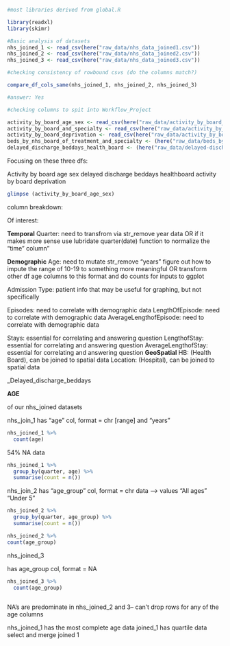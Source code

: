 ```r
#most libraries derived from global.R

library(readxl)
library(skimr)

#Basic analysis of datasets
nhs_joined_1 <- read_csv(here("raw_data/nhs_data_joined1.csv"))
nhs_joined_2 <- read_csv(here("raw_data/nhs_data_joined2.csv"))
nhs_joined_3 <- read_csv(here("raw_data/nhs_data_joined3.csv"))

#checking consistency of rowbound csvs (do the columns match?)

compare_df_cols_same(nhs_joined_1, nhs_joined_2, nhs_joined_3)

#answer: Yes

#checking columns to spit into Workflow_Project

activity_by_board_age_sex <- read_csv(here("raw_data/activity_by_board_age_sex.csv"))
activity_by_board_and_specialty <- read_csv(here("raw_data/activity_by_board_and_specialty.csv"))
activity_by_board_deprivation <- read_csv(here("raw_data/activity_by_board_deprivation.csv"))
beds_by_nhs_board_of_treatment_and_specialty <- (here("raw_data/beds_by_nhs_board_of_treatment_and_specialty.csv"))
delayed_discharge_beddays_health_board <- (here("raw_data/delayed-discharge-beddays-health-board.csv"))
```
Focusing on these three dfs:

Activity by board age sex
delayed discharge beddays healthboard
activity by board deprivation
```r
glimpse (activity_by_board_age_sex)

```
column breakdown:

Of interest:

__Temporal__
Quarter: need to transfrom via str_remove year data OR if it makes more sense use lubridate quarter(date) function to normalize the "time" column"


__Demographic__
Age: need to mutate str_remove "years" figure out how to impute the range of 10-19 to something more meaningful OR transform other df age columns to this format and do counts for inputs to ggplot

Admission Type: patient info that may be useful for graphing, but not specifically

Episodes: need to correlate with demographic data
LengthOfEpisode: need to correlate with demographic data
AverageLengthofEpisode: need to correlate with demographic data

Stays: essential for correlating and answering question
LengthofStay: essential for correlating and answering question
AverageLengthofStay: essential for correlating and answering question
__GeoSpatial__
HB: (Health Board), can be joined to spatial data
Location: (Hospital), can be joined to spatial data


_Delayed_discharge_beddays






__AGE__

of our nhs_joined datasets


nhs_join_1 has "age" col, format = chr [range] and "years"

```r
nhs_joined_1 %>% 
  count(age)
```
 54% NA data
```r
nhs_joined_1 %>% 
  group_by(quarter, age) %>% 
  summarise(count = n())

```



nhs_join_2 has "age_group" col, format =  chr data --> values "All ages" "Under 5"

```r
nhs_joined_2 %>% 
  group_by(quarter, age_group) %>% 
  summarise(count = n())
```

```r
nhs_joined_2 %>% 
count(age_group)
```





nhs_joined_3

has age_group col, format = NA

```r
nhs_joined_3 %>% 
  count(age_group)
  
```


NA's are predominate in nhs_joined_2 and 3-- can't drop rows for any of the age columns

nhs_joined_1 has the most complete age data
joined_1 has quartile data select and merge joined 1


